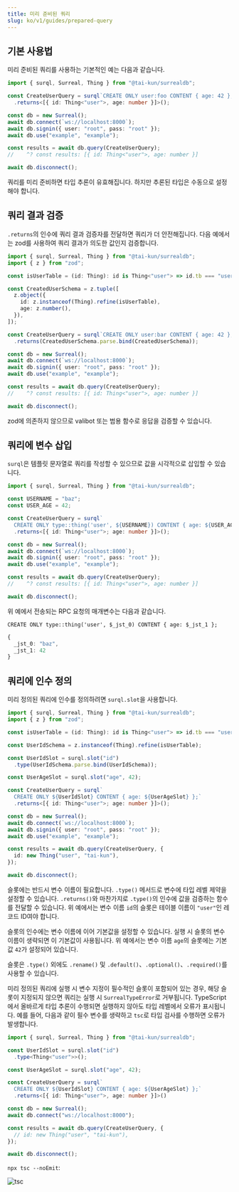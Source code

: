 ```yaml
---
title: 미리 준비된 쿼리
slug: ko/v1/guides/prepared-query
---
```


## 기본 사용법

미리 준비된 쿼리를 사용하는 기본적인 예는 다음과 같습니다.

```ts
import { surql, Surreal, Thing } from "@tai-kun/surrealdb";

const CreateUserQuery = surql`CREATE ONLY user:foo CONTENT { age: 42 };`
  .returns<[{ id: Thing<"user">, age: number }]>();

const db = new Surreal();
await db.connect(`ws://localhost:8000`);
await db.signin({ user: "root", pass: "root" });
await db.use("example", "example");

const results = await db.query(CreateUserQuery);
//    ^? const results: [{ id: Thing<"user">, age: number }]

await db.disconnect();
```

쿼리를 미리 준비하면 타입 추론이 유효해집니다. 하지만 추론된 타입은 수동으로 설정해야 합니다.

## 쿼리 결과 검증

`.returns`의 인수에 쿼리 결과 검증자를 전달하면 쿼리가 더 안전해집니다. 다음 예에서는 zod를 사용하여 쿼리 결과가 의도한 값인지 검증합니다.

```ts
import { surql, Surreal, Thing } from "@tai-kun/surrealdb";
import { z } from "zod";

const isUserTable = (id: Thing): id is Thing<"user"> => id.tb === "user";

const CreatedUserSchema = z.tuple([
  z.object({
    id: z.instanceof(Thing).refine(isUserTable),
    age: z.number(),
  }),
]);

const CreateUserQuery = surql`CREATE ONLY user:bar CONTENT { age: 42 };`
  .returns(CreatedUserSchema.parse.bind(CreatedUserSchema));

const db = new Surreal();
await db.connect(`ws://localhost:8000`);
await db.signin({ user: "root", pass: "root" });
await db.use("example", "example");

const results = await db.query(CreateUserQuery);
//    ^? const results: [{ id: Thing<"user">, age: number }]

await db.disconnect();
```

zod에 의존하지 않으므로 valibot 또는 범용 함수로 응답을 검증할 수 있습니다.

## 쿼리에 변수 삽입

`surql`은 템플릿 문자열로 쿼리를 작성할 수 있으므로 값을 시각적으로 삽입할 수 있습니다.

```ts
import { surql, Surreal, Thing } from "@tai-kun/surrealdb";

const USERNAME = "baz";
const USER_AGE = 42;

const CreateUserQuery = surql`
  CREATE ONLY type::thing('user', ${USERNAME}) CONTENT { age: ${USER_AGE} };`
  .returns<[{ id: Thing<"user">; age: number }]>();

const db = new Surreal();
await db.connect(`ws://localhost:8000`);
await db.signin({ user: "root", pass: "root" });
await db.use("example", "example");

const results = await db.query(CreateUserQuery);
//    ^? const results: [{ id: Thing<"user">, age: number }]

await db.disconnect();
```

위 예에서 전송되는 RPC 요청의 매개변수는 다음과 같습니다.

```text
CREATE ONLY type::thing('user', $_jst_0) CONTENT { age: $_jst_1 };
```

```ts
{
  _jst_0: "baz",
  _jst_1: 42
}
```

## 쿼리에 인수 정의

미리 정의된 쿼리에 인수를 정의하려면 `surql.slot`을 사용합니다.

```ts
import { surql, Surreal, Thing } from "@tai-kun/surrealdb";
import { z } from "zod";

const isUserTable = (id: Thing): id is Thing<"user"> => id.tb === "user";

const UserIdSchema = z.instanceof(Thing).refine(isUserTable);

const UserIdSlot = surql.slot("id")
  .type(UserIdSchema.parse.bind(UserIdSchema));

const UserAgeSlot = surql.slot("age", 42);

const CreateUserQuery = surql`
  CREATE ONLY ${UserIdSlot} CONTENT { age: ${UserAgeSlot} };`
  .returns<[{ id: Thing<"user">; age: number }]>();

const db = new Surreal();
await db.connect(`ws://localhost:8000`);
await db.signin({ user: "root", pass: "root" });
await db.use("example", "example");

const results = await db.query(CreateUserQuery, {
  id: new Thing("user", "tai-kun"),
});

await db.disconnect();
```

슬롯에는 반드시 변수 이름이 필요합니다. `.type()` 메서드로 변수에 타입 레벨 제약을 설정할 수 있습니다. `.returns()`와 마찬가지로 `.type()`의 인수에 값을 검증하는 함수를 전달할 수 있습니다. 위 예에서는 변수 이름 `id`의 슬롯은 테이블 이름이 `"user"`인 레코드 ID여야 합니다.

슬롯의 인수에는 변수 이름에 이어 기본값을 설정할 수 있습니다. 실행 시 슬롯의 변수 이름이 생략되면 이 기본값이 사용됩니다. 위 예에서는 변수 이름 `age`의 슬롯에는 기본값 `42`가 설정되어 있습니다.

슬롯은 `.type()` 외에도 `.rename()` 및 `.default()`、`.optional()`、`.required()`를 사용할 수 있습니다.

미리 정의된 쿼리에 실행 시 변수 지정이 필수적인 슬롯이 포함되어 있는 경우, 해당 슬롯이 지정되지 않으면 쿼리는 실행 시 `SurrealTypeError`로 거부됩니다. TypeScript에서 올바르게 타입 추론이 수행되면 실행하지 않아도 타입 레벨에서 오류가 표시됩니다. 예를 들어, 다음과 같이 필수 변수를 생략하고 `tsc`로 타입 검사를 수행하면 오류가 발생합니다.

```ts
import { surql, Surreal, Thing } from "@tai-kun/surrealdb";

const UserIdSlot = surql.slot("id")
  .type<Thing<"user">>();

const UserAgeSlot = surql.slot("age", 42);

const CreateUserQuery = surql`
  CREATE ONLY ${UserIdSlot} CONTENT { age: ${UserAgeSlot} };`
  .returns<[{ id: Thing<"user">, age: number }]>()

const db = new Surreal();
await db.connect("ws://localhost:8000");

const results = await db.query(CreateUserQuery, {
  // id: new Thing("user", "tai-kun"),
});

await db.disconnect();
```

`npx tsc --noEmit`:

![tsc](./tsc.png)
